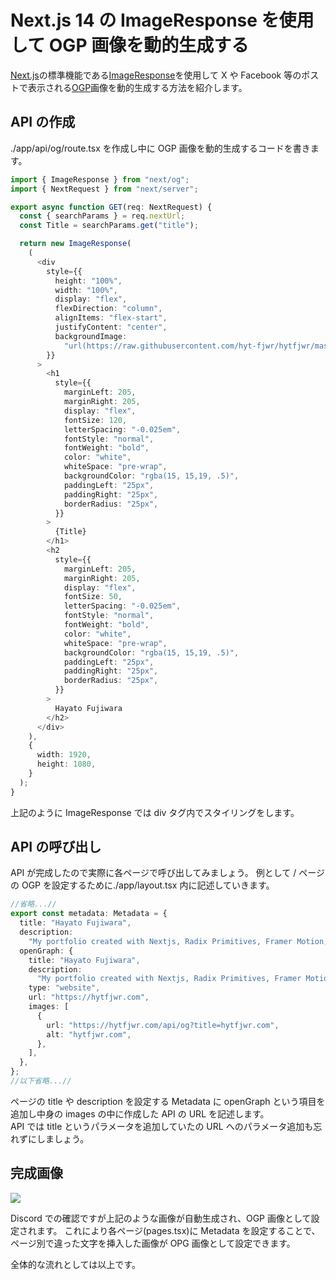 # Next.js 14 の ImageResponse を使用して OGP 画像を動的生成する

[Next.js](https://nextjs.org/)の標準機能である[ImageResponse](https://nextjs.org/docs/app/api-reference/functions/image-response)を使用して
X や Facebook 等のポストで表示される[OGP](https://mieru-ca.com/blog/ogp/)画像を動的生成する方法を紹介します。

## API の作成

./app/api/og/route.tsx を作成し中に OGP 画像を動的生成するコードを書きます。

```ts
import { ImageResponse } from "next/og";
import { NextRequest } from "next/server";

export async function GET(req: NextRequest) {
  const { searchParams } = req.nextUrl;
  const Title = searchParams.get("title");

  return new ImageResponse(
    (
      <div
        style={{
          height: "100%",
          width: "100%",
          display: "flex",
          flexDirection: "column",
          alignItems: "flex-start",
          justifyContent: "center",
          backgroundImage:
            "url(https://raw.githubusercontent.com/hyt-fjwr/hytfjwr/master/public/og/og.png)",
        }}
      >
        <h1
          style={{
            marginLeft: 205,
            marginRight: 205,
            display: "flex",
            fontSize: 120,
            letterSpacing: "-0.025em",
            fontStyle: "normal",
            fontWeight: "bold",
            color: "white",
            whiteSpace: "pre-wrap",
            backgroundColor: "rgba(15, 15,19, .5)",
            paddingLeft: "25px",
            paddingRight: "25px",
            borderRadius: "25px",
          }}
        >
          {Title}
        </h1>
        <h2
          style={{
            marginLeft: 205,
            marginRight: 205,
            display: "flex",
            fontSize: 50,
            letterSpacing: "-0.025em",
            fontStyle: "normal",
            fontWeight: "bold",
            color: "white",
            whiteSpace: "pre-wrap",
            backgroundColor: "rgba(15, 15,19, .5)",
            paddingLeft: "25px",
            paddingRight: "25px",
            borderRadius: "25px",
          }}
        >
          Hayato Fujiwara
        </h2>
      </div>
    ),
    {
      width: 1920,
      height: 1080,
    }
  );
}
```

上記のように ImageResponse では div タグ内でスタイリングをします。

## API の呼び出し

API が完成したので実際に各ページで呼び出してみましょう。
例として / ページの OGP を設定するために./app/layout.tsx 内に記述していきます。

```ts
//省略...//
export const metadata: Metadata = {
  title: "Hayato Fujiwara",
  description:
    "My portfolio created with Nextjs, Radix Primitives, Framer Motion, Tailwind",
  openGraph: {
    title: "Hayato Fujiwara",
    description:
      "My portfolio created with Nextjs, Radix Primitives, Framer Motion, Tailwind",
    type: "website",
    url: "https://hytfjwr.com",
    images: [
      {
        url: "https://hytfjwr.com/api/og?title=hytfjwr.com",
        alt: "hytfjwr.com",
      },
    ],
  },
};
//以下省略...//
```

ページの title や description を設定する Metadata に openGraph という項目を追加し中身の images の中に作成した API の URL を記述します。<br/>
API では title というパラメータを追加していたの URL へのパラメータ追加も忘れずにしましょう。

## 完成画像

<img src="/images/evidence-ogp.png" />

Discord での確認ですが上記のような画像が自動生成され、OGP 画像として設定されます。
これにより各ページ(pages.tsx)に Metadata を設定することで、ページ別で違った文字を挿入した画像が OPG 画像として設定できます。

全体的な流れとしては以上です。
